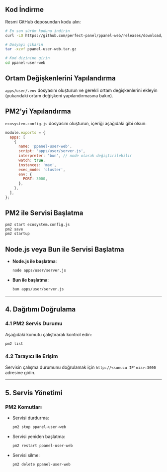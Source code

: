 ## Kod İndirme

Resmi GitHub deposundan kodu alın:

```bash
# En son sürüm kodunu indirin
curl -LO https://github.com/perfect-panel/ppanel-web/releases/download/v1.0.0/ppanel-user-web.tar.gz

# Dosyayı çıkarın
tar -xzvf ppanel-user-web.tar.gz

# Kod dizinine girin
cd ppanel-user-web
```

## Ortam Değişkenlerini Yapılandırma

`apps/user/.env` dosyasını oluşturun ve gerekli ortam değişkenlerini ekleyin (yukarıdaki ortam değişkeni yapılandırmasına bakın).

## PM2'yi Yapılandırma

`ecosystem.config.js` dosyasını oluşturun, içeriği aşağıdaki gibi olsun:

```javascript
module.exports = {
  apps: [
    {
      name: 'ppanel-user-web',
      script: 'apps/user/server.js',
      interpreter: 'bun', // node olarak değiştirilebilir
      watch: true,
      instances: 'max',
      exec_mode: 'cluster',
      env: {
        PORT: 3000,
      },
    },
  ],
};
```

## PM2 ile Servisi Başlatma

```bash
pm2 start ecosystem.config.js
pm2 save
pm2 startup
```

## Node.js veya Bun ile Servisi Başlatma

- **Node.js ile başlatma**:

  ```bash
  node apps/user/server.js
  ```

- **Bun ile başlatma**:

  ```bash
  bun apps/user/server.js
  ```

---

## **4. Dağıtımı Doğrulama**

### **4.1 PM2 Servis Durumu**

Aşağıdaki komutu çalıştırarak kontrol edin:

```bash
pm2 list
```

### **4.2 Tarayıcı ile Erişim**

Servisin çalışma durumunu doğrulamak için `http://<sunucu IP'niz>:3000` adresine gidin.

---

## **5. Servis Yönetimi**

### **PM2 Komutları**

- Servisi durdurma:

  ```bash
  pm2 stop ppanel-user-web
  ```

- Servisi yeniden başlatma:

  ```bash
  pm2 restart ppanel-user-web
  ```

- Servisi silme:

  ```bash
  pm2 delete ppanel-user-web
  ```


<Giscus />
